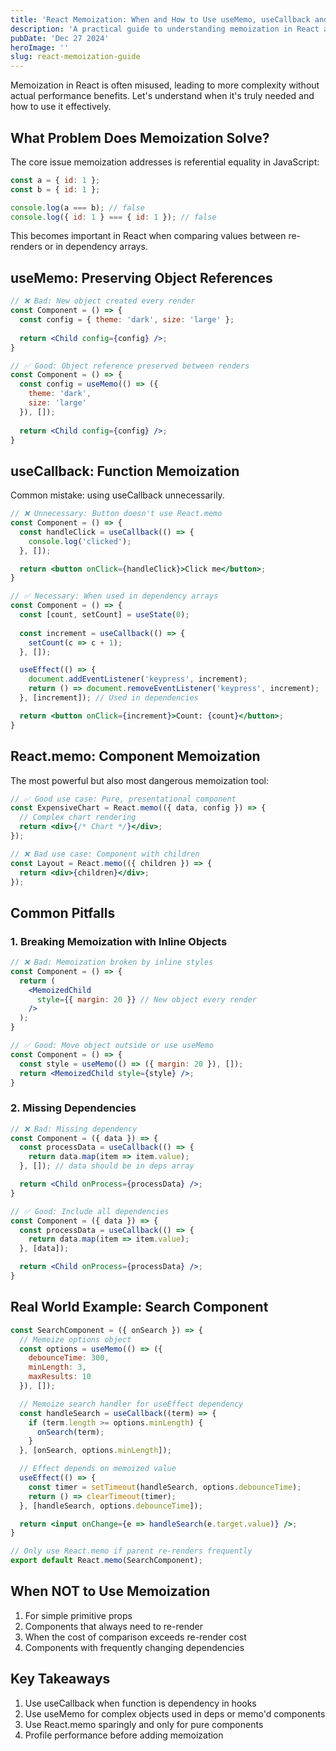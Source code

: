 ```yaml
---
title: 'React Memoization: When and How to Use useMemo, useCallback and React.memo'
description: 'A practical guide to understanding memoization in React and avoiding common pitfalls'
pubDate: 'Dec 27 2024'
heroImage: ''
slug: react-memoization-guide
---
```


Memoization in React is often misused, leading to more complexity without actual performance benefits. Let's understand when it's truly needed and how to use it effectively.

## What Problem Does Memoization Solve?

The core issue memoization addresses is referential equality in JavaScript:

```jsx
const a = { id: 1 };
const b = { id: 1 };

console.log(a === b); // false
console.log({ id: 1 } === { id: 1 }); // false
```

This becomes important in React when comparing values between re-renders or in dependency arrays.

## useMemo: Preserving Object References

```jsx
// ❌ Bad: New object created every render
const Component = () => {
  const config = { theme: 'dark', size: 'large' };
  
  return <Child config={config} />;
}

// ✅ Good: Object reference preserved between renders
const Component = () => {
  const config = useMemo(() => ({ 
    theme: 'dark', 
    size: 'large' 
  }), []);
  
  return <Child config={config} />;
}
```

## useCallback: Function Memoization

Common mistake: using useCallback unnecessarily.

```jsx
// ❌ Unnecessary: Button doesn't use React.memo
const Component = () => {
  const handleClick = useCallback(() => {
    console.log('clicked');
  }, []);

  return <button onClick={handleClick}>Click me</button>;
}

// ✅ Necessary: When used in dependency arrays
const Component = () => {
  const [count, setCount] = useState(0);
  
  const increment = useCallback(() => {
    setCount(c => c + 1);
  }, []);

  useEffect(() => {
    document.addEventListener('keypress', increment);
    return () => document.removeEventListener('keypress', increment);
  }, [increment]); // Used in dependencies

  return <button onClick={increment}>Count: {count}</button>;
}
```

## React.memo: Component Memoization

The most powerful but also most dangerous memoization tool:

```jsx
// ✅ Good use case: Pure, presentational component
const ExpensiveChart = React.memo(({ data, config }) => {
  // Complex chart rendering
  return <div>{/* Chart */}</div>;
});

// ❌ Bad use case: Component with children
const Layout = React.memo(({ children }) => {
  return <div>{children}</div>;
});
```

## Common Pitfalls

### 1. Breaking Memoization with Inline Objects

```jsx
// ❌ Bad: Memoization broken by inline styles
const Component = () => {
  return (
    <MemoizedChild 
      style={{ margin: 20 }} // New object every render
    />
  );
}

// ✅ Good: Move object outside or use useMemo
const Component = () => {
  const style = useMemo(() => ({ margin: 20 }), []);
  return <MemoizedChild style={style} />;
}
```

### 2. Missing Dependencies

```jsx
// ❌ Bad: Missing dependency
const Component = ({ data }) => {
  const processData = useCallback(() => {
    return data.map(item => item.value);
  }, []); // data should be in deps array

  return <Child onProcess={processData} />;
}

// ✅ Good: Include all dependencies
const Component = ({ data }) => {
  const processData = useCallback(() => {
    return data.map(item => item.value);
  }, [data]);

  return <Child onProcess={processData} />;
}
```

## Real World Example: Search Component

```jsx
const SearchComponent = ({ onSearch }) => {
  // Memoize options object
  const options = useMemo(() => ({
    debounceTime: 300,
    minLength: 3,
    maxResults: 10
  }), []);

  // Memoize search handler for useEffect dependency
  const handleSearch = useCallback((term) => {
    if (term.length >= options.minLength) {
      onSearch(term);
    }
  }, [onSearch, options.minLength]);

  // Effect depends on memoized value
  useEffect(() => {
    const timer = setTimeout(handleSearch, options.debounceTime);
    return () => clearTimeout(timer);
  }, [handleSearch, options.debounceTime]);

  return <input onChange={e => handleSearch(e.target.value)} />;
}

// Only use React.memo if parent re-renders frequently
export default React.memo(SearchComponent);
```

## When NOT to Use Memoization

1. For simple primitive props
2. Components that always need to re-render
3. When the cost of comparison exceeds re-render cost
4. Components with frequently changing dependencies

## Key Takeaways

1. Use useCallback when function is dependency in hooks
2. Use useMemo for complex objects used in deps or memo'd components
3. Use React.memo sparingly and only for pure components
4. Profile performance before adding memoization